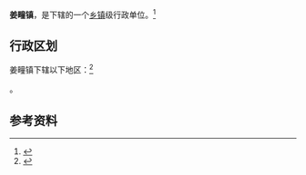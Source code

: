{{中国乡级行政区|37/06/82/105/000}}

'''姜疃镇'''，是{{PRC admin/fullname|37/06/82/105/000|3}}下辖的一个[[乡镇|乡镇]]级行政单位。<ref>{{PRC admin/ref sgc|{{PRC admin/parent|37/06/82/105/000}}}}</ref>

== 行政区划 ==

姜疃镇下辖以下地区：<ref>{{PRC admin/ref sgc|37/06/82/105/000}}</ref>

{{PRC admin/children|37/06/82/105/000}}。

== 参考资料 ==

{{reflist}}

{{行政区划小作品}}
{{PRC admin/navcat|37/06/82/105/000}}